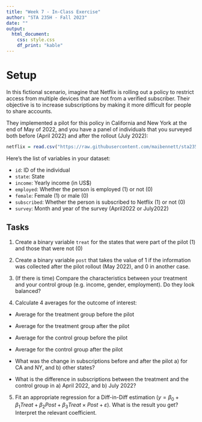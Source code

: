 ```yaml
---
title: "Week 7 - In-Class Exercise"
author: "STA 235H - Fall 2023"
date: ""
output: 
  html_document:
    css: style.css
    df_print: "kable"
---
```

<style type="text/css">
div.main-container {
  max-width: 1800px;
  margin-left: auto;
  margin-right: auto;
}

@media only screen and (max-width: 600px) {
   body {
      margin: 0;
      padding: 0;
   }
   .sample {
      width: 100%;
   }
}
</style>

# Setup

In this fictional scenario, imagine that Netflix is rolling out a policy to restrict access from multiple devices that are not from a verified subscriber. Their objective is to increase subscriptions by making it more difficult for people to share accounts. 

They implemented a pilot for this policy in California and New York at the end of May of 2022, and you have a panel of individuals that you surveyed both before (April 2022) and after the rollout (July 2022):

```r
netflix = read.csv("https://raw.githubusercontent.com/maibennett/sta235/main/exampleSite/content/Classes/Week7/1_DiffInDiff/data/netflix.csv")
```

Here's the list of variables in your dataset:

- `id`: ID of the individual
- `state`: State
- `income`: Yearly income (in US$)
- `employed`: Whether the person is employed (1) or not (0)
- `female`: Female (1) or male (0)
- `subscribed`: Whether the person is subscribed to Netflix (1) or not (0)
- `survey`: Month and year of the survey (April2022 or July2022)

## Tasks

1) Create a binary variable `treat` for the states that were part of the pilot (1) and those that were not (0)


2) Create a binary variable `post` that takes the value of 1 if the information was collected after the pilot rollout (May 2022), and 0 in another case.


3) (If there is time) Compare the characteristics between your treatment and your control group (e.g. income, gender, employment). Do they look balanced?


4) Calculate 4 averages for the outcome of interest: 

  - Average for the treatment group before the pilot
  - Average for the treatment group after the pilot
  - Average for the control group before the pilot
  - Average for the control group after the pilot
  

- What was the change in subscriptions before and after the pilot a) for CA and NY, and b) other states?


- What is the difference in subscriptions between the treatment and the control group in a) April 2022, and b) July 2022?


5) Fit an appropriate regression for a Diff-in-Diff estimation ($y = \beta_0 + \beta_1Treat + \beta_2Post + \beta_3 Treat \times Post + \varepsilon$). What is the result you get? Interpret the relevant coefficient.


